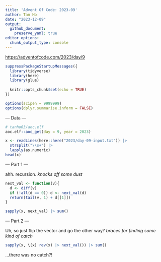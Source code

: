 ```yaml
---
title: 'Advent Of Code: 2023-09'
author: Tan Ho
date: "2023-12-09"
output: 
  github_document:
    preserve_yaml: true
editor_options: 
  chunk_output_type: console
---
```


<https://adventofcode.com/2023/day/9>

```r
suppressPackageStartupMessages({
  library(tidyverse)
  library(here)
  library(glue)
  
  knitr::opts_chunk$set(echo = TRUE)
})

options(scipen = 9999999)
options(dplyr.summarise.inform = FALSE)
```

--- Data ---

```r
# tanho63/aoc.elf
aoc.elf::aoc_get(day = 9, year = 2023)
```

```r
x <- readLines(here::here("2023/day-09-input.txt")) |> 
  strsplit("\\s+") |> 
  lapply(as.numeric)
head(x)
```

--- Part 1 ---

ahh. recursion. _knocks off some dust_

```r
next_val <- function(v){
  d <- diff(v)
  if (!all(d == 0)) d <- next_val(d)
  return(tail(v, 1) + d[[1]])
}

sapply(x, next_val) |> sum()
```

--- Part 2 ---

Uh, so just flip the vector and go the other way? _braces for finding some kind of catch_

```r
sapply(x, \(x) rev(x) |> next_val()) |> sum()
```

...there was no catch?!
